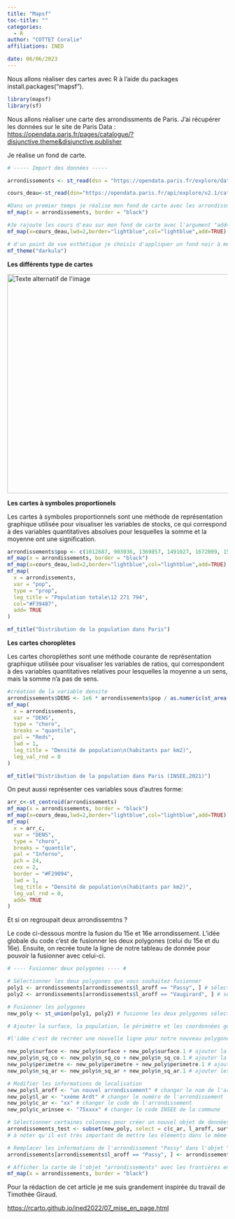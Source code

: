 ```yaml
---
title: "Mapsf"
toc-title: ""
categories:
  - R
author: "COTTET Coralie"
affiliations: INED

date: 06/06/2023
---
```

Nous allons réaliser des cartes avec R à l'aide du packages install.packages("mapsf"). 

```r
library(mapsf)
library(sf)

```

Nous allons réaliser une carte des arrondissments de Paris. J'ai récupérer les données sur 
le site de Paris Data : <https://opendata.paris.fr/pages/catalogue/?disjunctive.theme&disjunctive.publisher>

Je réalise un fond de carte.
```r
# ----- Import des données -----

arrondissements <- st_read(dsn = "https://opendata.paris.fr/explore/dataset/arrondissements/download/?format=geojson&timezone=Europe/Berlin&lang=fr")

cours_deau<-st_read(dsn="https://opendata.paris.fr/api/explore/v2.1/catalog/datasets/plan-de-voirie-voies-deau/exports/geojson?lang=fr&timezone=Europe%2FBerlin")

```

```r
#Dans un premier temps je réalise mon fond de carte avec les arrondissments de Paris 
mf_map(x = arrondissements, border = "black") 

#Je rajoute les cours d'eau sur mon fond de carte avec l'argument "add=TRUE"
mf_map(x=cours_deau,lwd=2,border="lightblue",col="lightblue",add=TRUE)

```

```r

# d'un point de vue esthétique je choisis d'appliquer un fond noir à mes cartes
mf_theme("darkula")


```
__Les différents type de cartes__


<img src="arbre_type_data.png" alt="Texte alternatif de l'image" title="Titre de l'image" width="700" height="500" />

__Les cartes à symboles proportionels__

Les cartes à symboles proportionnels sont une méthode de représentation graphique utilisée pour visualiser les variables de stocks, ce qui correspond à des variables quantitatives absolues pour lesquelles la somme et la moyenne ont une signification.

```r
arrondissements$pop <- c(1012687, 903036, 1369857, 1491027, 1672009, 1506475, 1637163, 1603380, 1637542, 1059282, 1494945, 1436205, 1705774, 1425805, 236769, 1668605, 1674568, 1539668, 1421827, 1829526) #INSEE,2021
mf_map(x = arrondissements, border = "black")
mf_map(x=cours_deau,lwd=2,border="lightblue",col="lightblue",add=TRUE)
mf_map(
  x = arrondissements,
  var = "pop",
  type = "prop",
  leg_title = "Population totale\12 271 794",
  col="#F39487",
  add= TRUE
)

mf_title("Distribution de la population dans Paris")
```
__Les cartes choroplètes__


Les cartes choroplèthes sont une méthode courante de représentation graphique utilisée pour visualiser les variables de ratios, qui correspondent à des variables quantitatives relatives pour lesquelles la moyenne a un sens, mais la somme n'a pas de sens.

```r
#création de la variable densite 
arrondissements$DENS <- 1e6 * arrondissements$pop / as.numeric(st_area(arrondissements))
mf_map(
  x = arrondissements,
  var = "DENS",
  type = "choro",
  breaks = "quantile",
  pal = "Reds",
  lwd = 1,
  leg_title = "Densité de population\n(habitants par km2)", 
  leg_val_rnd = 0
)

mf_title("Distribution de la population dans Paris (INSEE,2021)")

```
On peut aussi représenter ces variables sous d'autres forme: 

```r

arr_c<-st_centroid(arrondissements)
mf_map(x = arrondissements, border = "black")
mf_map(x=cours_deau,lwd=2,border="lightblue",col="lightblue",add=TRUE)
mf_map(
  x = arr_c,
  var = "DENS",
  type = "choro",
  breaks = "quantile",
  pal = "Inferno",
  pch = 24,
  cex = 2,
  border = "#F29094",
  lwd = 1,
  leg_title = "Densité de population\n(habitants par km2)", 
  leg_val_rnd = 0,
  add= TRUE
)

```


Et si on regroupait deux arrondissemtns ?

Le code ci-dessous montre la fusion du 15e et 16e arrondissement.
L’idée globale du code c’est de fusionner les deux polygones (celui du 15e et du 16e). 
Ensuite, on recrée toute la ligne de notre tableau de donnée pour pouvoir la fusionner avec celui-ci.

```r


# ---- Fusionner deux polygones ---- #

# Sélectionner les deux polygones que vous souhaitez fusionner
poly1 <- arrondissements[arrondissements$l_aroff == "Passy", ] # sélectionne le polygone avec le nom "Passy"
poly2 <- arrondissements[arrondissements$l_aroff == "Vaugirard", ] # sélectionne le polygone avec le nom "Vaugirard"

# Fusionner les polygones
new_poly <- st_union(poly1, poly2) # fusionne les deux polygones sélectionnés en un seul polygone

# Ajouter la surface, la population, le périmètre et les coordonnées géographiques des deux polygones 

#l'idée c'est de recréer une nouvelle ligne pour notre nouveau polygone pour qu'on puisse le reinsérer dans notre tableau. 

new_poly$surface <- new_poly$surface + new_poly$surface.1 # ajouter la surface des deux polygones
new_poly$n_sq_co <- new_poly$n_sq_co + new_poly$n_sq_co.1 # ajouter la population des deux polygones
new_poly$perimetre <- new_poly$perimetre + new_poly$perimetre.1 # ajouter le périmètre des deux polygones
new_poly$n_sq_ar <- new_poly$n_sq_ar + new_poly$n_sq_ar.1 # ajouter les coordonnées géographiques des deux polygones

# Modifier les informations de localisation
new_poly$l_aroff <- "un nouvel arrondissement" # changer le nom de l'arrondissement
new_poly$l_ar <- "xxème Ardt" # changer le numéro de l'arrondissement
new_poly$c_ar <- "xx" # changer le code de l'arrondissement
new_poly$c_arinsee <- "75xxxx" # changer le code INSEE de la commune

# Sélectionner certaines colonnes pour créer un nouvel objet de données
arrondissements_test <- subset(new_poly, select = c(c_ar, l_aroff, surface, l_ar, n_sq_co, c_arinsee, n_sq_ar, perimetre, geom_x_y))
# à noter qu'il est très important de mettre les éléments dans le même ordre que celui du tableau

# Remplacer les informations de l'arrondissement "Passy" dans l'objet "arrondissements" par les nouvelles informations
arrondissements[arrondissements$l_aroff == "Passy", ] <- arrondissements_test

# Afficher la carte de l'objet "arrondissements" avec les frontières en noir
mf_map(x = arrondissements, border = "black")

```
Pour la rédaction de cet article je me suis grandement inspirée du travail de Timothée Giraud.



<https://rcarto.github.io/ined2022/07_mise_en_page.html>
